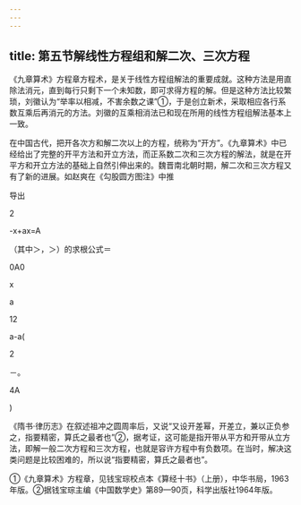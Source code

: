 ```yaml
---
---
---
```

title: 第五节解线性方程组和解二次、三次方程
---



《九章算术》方程章方程术，是关于线性方程组解法的重要成就。这种方法是用直除法消元，直到每行只剩下一个未知数，即可求得方程的解。但是这种方法比较繁琐，刘徽认为“举率以相减，不害余数之课”①，于是创立新术，采取相应各行系数互乘后再消元的方法。刘徽的互乘相消法已和现在所用的线性方程组解法基本上一致。

在中国古代，把开各次方和解二次以上的方程，统称为“开方”。《九章算术》中已经给出了完整的开平方法和开立方法，而正系数二次和三次方程的解法，就是在开平方和开立方法的基础上自然引伸出来的。魏晋南北朝时期，解二次和三次方程又有了新的进展。如赵爽在《勾股圆方图注》中推

导出

2

-x+ax=A

（其中＞，＞）的求根公式＝

0A0

x

a

12

a-a(

2

－。

4A

)

《隋书·律历志》在叙述祖冲之圆周率后，又说“又设开差幂，开差立，兼以正负参之，指要精密，算氏之最者也”②，据考证，这可能是指开带从平方和开带从立方法，即解一般二次方程和三次方程，也就是容许方程中有负数项。在当时，解决这类问题是比较困难的，所以说“指要精密，算氏之最者也”。

①《九章算术》方程章，见钱宝琮校点本《算经十书》（上册），中华书局，1963年版。②据钱宝琮主编《中国数学史》第89—90页，科学出版社1964年版。